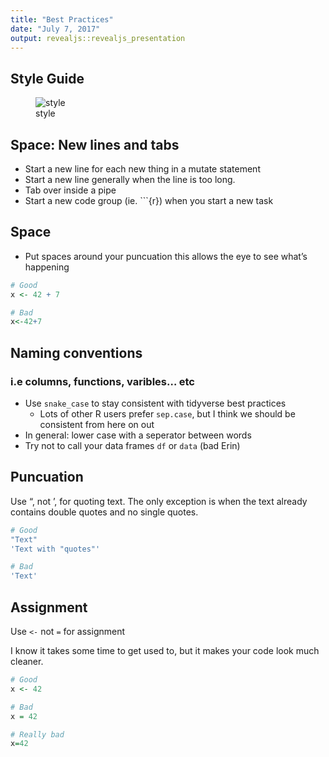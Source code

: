 ```yaml
---
title: "Best Practices"
date: "July 7, 2017"
output: revealjs::revealjs_presentation
---
```


## Style Guide

![style](https://media1.giphy.com/media/LN6AfV6TxxJtu/giphy.gif?response_id=595fef0631e28fe288ece974)  


## Space: New lines and tabs
- Start a new line for each new thing in a mutate statement
- Start a new line generally when the line is too long. 
- Tab over inside a pipe
- Start a new code group (ie. ```{r}) when you start a new task

## Space
- Put spaces around your puncuation this allows the eye to see what's happening

```r
# Good 
x <- 42 + 7

# Bad
x<-42+7
```


## Naming conventions 
### i.e columns, functions, varibles... etc

- Use `snake_case` to stay consistent with tidyverse best practices
  - Lots of other R users prefer `sep.case`, but I think we should be consistent from here on out
- In general: lower case with a seperator between words
- Try not to call your data frames `df` or `data` (bad Erin)

## Puncuation

Use ", not ', for quoting text. The only exception is when the text already contains double quotes and no single quotes.

```r
# Good
"Text"
'Text with "quotes"'

# Bad
'Text'
```
  
## Assignment

Use `<-` not `=` for assignment

I know it takes some time to get used to, but it makes your code look much cleaner. 

```r
# Good
x <- 42

# Bad
x = 42

# Really bad
x=42
```



